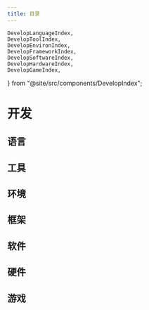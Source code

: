 ```yaml
---
title: 目录
---
```


    DevelopLanguageIndex,
    DevelopToolIndex,
    DevelopEnvironIndex,
    DevelopFrameworkIndex,
    DevelopSoftwareIndex,
    DevelopHardwareIndex,
    DevelopGameIndex,
} from "@site/src/components/DevelopIndex";

# 开发

## 语言

<DevelopLanguageIndex />

## 工具

<DevelopToolIndex />

## 环境

<DevelopEnvironIndex />

## 框架

<DevelopFrameworkIndex />

## 软件

<DevelopSoftwareIndex />

## 硬件

<DevelopHardwareIndex />

## 游戏

<DevelopGameIndex />
